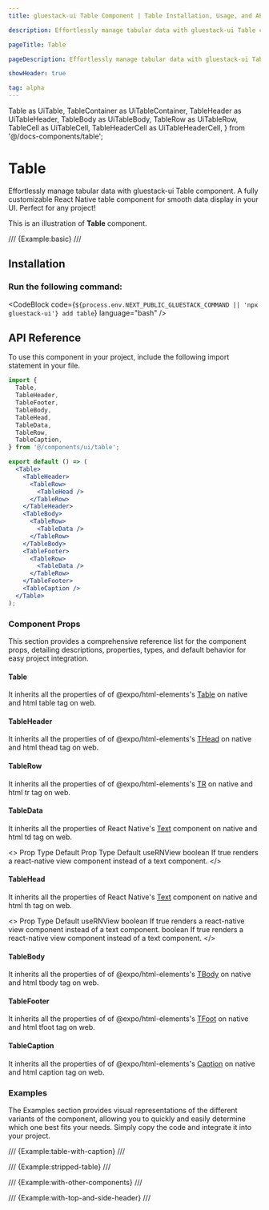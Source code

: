 ```yaml
---
title: gluestack-ui Table Component | Table Installation, Usage, and API

description: Effortlessly manage tabular data with gluestack-ui Table component. A fully customizable React Native table component for smooth data display in your UI. Perfect for any project!

pageTitle: Table

pageDescription: Effortlessly manage tabular data with gluestack-ui Table component. A fully customizable React Native table component for smooth data display in your UI. Perfect for any project!

showHeader: true

tag: alpha
---
```



  Table as UiTable,
  TableContainer as UiTableContainer,
  TableHeader as UiTableHeader,
  TableBody as UiTableBody,
  TableRow as UiTableRow,
  TableCell as UiTableCell,
  TableHeaderCell as UiTableHeaderCell,
} from '@/docs-components/table';

# Table

Effortlessly manage tabular data with gluestack-ui Table component. A fully customizable React Native table component for smooth data display in your UI. Perfect for any project!

This is an illustration of **Table** component.

/// {Example:basic} ///

## Installation

### Run the following command:

<CodeBlock code={`${process.env.NEXT_PUBLIC_GLUESTACK_COMMAND || 'npx gluestack-ui'} add table`} language="bash" />

<ManualInstallationNote />

## API Reference

To use this component in your project, include the following import statement in your file.

```jsx
import {
  Table,
  TableHeader,
  TableFooter,
  TableBody,
  TableHead,
  TableData,
  TableRow,
  TableCaption,
} from '@/components/ui/table';
```

<AnatomyImage
  mobileUrl="https://i.imgur.com/5FVEmNK.png"
  webUrl="https://i.imgur.com/D622sCO.png"
  classNameStyle="aspect-[513/803] md:aspect-[736/467]"
/>

```jsx
export default () => (
  <Table>
    <TableHeader>
      <TableRow>
        <TableHead />
      </TableRow>
    </TableHeader>
    <TableBody>
      <TableRow>
        <TableData />
      </TableRow>
    </TableBody>
    <TableFooter>
      <TableRow>
        <TableData />
      </TableRow>
    </TableFooter>
    <TableCaption />
  </Table>
);
```

### Component Props

This section provides a comprehensive reference list for the component props, detailing descriptions, properties, types, and default behavior for easy project integration.

#### Table

It inherits all the properties of of @expo/html-elements's [Table](https://www.npmjs.com/package/@expo/html-elements#table) on native and html table tag on web.

#### TableHeader

It inherits all the properties of of @expo/html-elements's [THead](https://www.npmjs.com/package/@expo/html-elements#thead) on native and html thead tag on web.

#### TableRow

It inherits all the properties of of @expo/html-elements's [TR](https://www.npmjs.com/package/@expo/html-elements#tr) on native and html tr tag on web.

#### TableData

It inherits all the properties of React Native's [Text](https://reactnative.dev/docs/text) component on native and html td tag on web.

<>
  <UiTable>
    <UiTableHeader>
      <UiTableRow>
        <UiTableHeaderCell>Prop</UiTableHeaderCell>
        <UiTableHeaderCell>Type</UiTableHeaderCell>
        <UiTableHeaderCell>Default</UiTableHeaderCell>
      </UiTableRow>
    </UiTableHeader>
    <UiTableBody>
      <UiTableRow>
        <UiTableCell>Prop</UiTableCell>
        <UiTableCell>Type</UiTableCell>
        <UiTableCell>Default</UiTableCell>
      </UiTableRow>
      <UiTableRow>
        <UiTableCell>
          <InlineCode>useRNView</InlineCode>
          </UiTableCell>
        <UiTableCell>boolean</UiTableCell>
        <UiTableCell>
          If true renders a react-native view component instead of a text
          component.
        </UiTableCell>
      </UiTableRow>
    </UiTableBody>
  </UiTable>
</>

#### TableHead

It inherits all the properties of React Native's [Text](https://reactnative.dev/docs/text) component on native and html th tag on web.

<>
  <UiTable>
    <UiTableHeader>
      <UiTableRow>
        <UiTableHeaderCell>Prop</UiTableHeaderCell>
        <UiTableHeaderCell>Type</UiTableHeaderCell>
        <UiTableHeaderCell>Default</UiTableHeaderCell>
      </UiTableRow>
    </UiTableHeader>
    <UiTableBody>
      <UiTableRow>
        <UiTableCell>
          <InlineCode>useRNView</InlineCode>
        </UiTableCell>
        <UiTableCell>boolean</UiTableCell>
        <UiTableCell>
          If true renders a react-native view component instead of a text
          component.
        </UiTableCell>
      </UiTableRow>
         <UiTableRow>
            <UiTableCell>boolean</UiTableCell>
            <UiTableCell>
            If true renders a react-native view component instead of a text
            component.
          </UiTableCell>
        </UiTableRow>
    </UiTableBody>
  </UiTable>
</>

#### TableBody

It inherits all the properties of of @expo/html-elements's [TBody](https://www.npmjs.com/package/@expo/html-elements#tbody) on native and html tbody tag on web.

#### TableFooter

It inherits all the properties of of @expo/html-elements's [TFoot](https://www.npmjs.com/package/@expo/html-elements#tfoot) on native and html tfoot tag on web.

#### TableCaption

It inherits all the properties of of @expo/html-elements's [Caption](https://www.npmjs.com/package/@expo/html-elements#caption) on native and html caption tag on web.

### Examples

The Examples section provides visual representations of the different variants of the component, allowing you to quickly and easily determine which one best fits your needs. Simply copy the code and integrate it into your project.

/// {Example:table-with-caption} ///

/// {Example:stripped-table} ///

/// {Example:with-other-components} ///

/// {Example:with-top-and-side-header} ///
